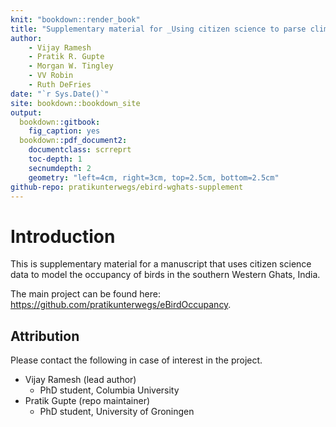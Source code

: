 ```yaml
--- 
knit: "bookdown::render_book"
title: "Supplementary material for _Using citizen science to parse climatic and landcover influences on bird occupancy within a tropical biodiversity hotspot_"
author:
    - Vijay Ramesh
    - Pratik R. Gupte
    - Morgan W. Tingley
    - VV Robin
    - Ruth DeFries
date: "`r Sys.Date()`"
site: bookdown::bookdown_site
output: 
  bookdown::gitbook:
    fig_caption: yes
  bookdown::pdf_document2:
    documentclass: scrreprt
    toc-depth: 1
    secnumdepth: 2
    geometry: "left=4cm, right=3cm, top=2.5cm, bottom=2.5cm"
github-repo: pratikunterwegs/ebird-wghats-supplement
---
```


# Introduction

This is supplementary material for a manuscript that uses citizen science data to model the occupancy of birds in the southern Western Ghats, India. 

The main project can be found here: [https://github.com/pratikunterwegs/eBirdOccupancy](https://github.com/pratikunterwegs/eBirdOccupancy).

## Attribution

Please contact the following in case of interest in the project.

- Vijay Ramesh (lead author)
    - PhD student, Columbia University

- Pratik Gupte (repo maintainer)
    - PhD student, University of Groningen
